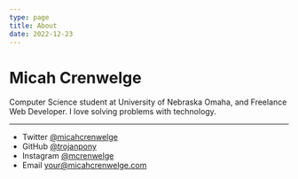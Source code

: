 ```yaml
---
type: page
title: About 
date: 2022-12-23
---
```


# Micah Crenwelge

<Headshot />

Computer Science student at University of Nebraska Omaha, and Freelance Web Developer. I love solving problems with technology.



---

- Twitter [@micahcrenwelge](https://twitter.com/micahcrenwelge)
- GitHub [@trojanpony](https://github.com/trojanpony)
- Instagram [@mcrenwelge](https://instagram.com/mcrenwelge)
- Email your@micahcrenwelge.com

